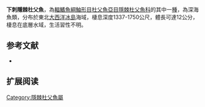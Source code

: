 {{Speciesbox
| name = 下刺隱棘杜父魚
| image = 
| image_width = 250px
| image_caption = 
| status = NE
| status_system = IUCN3.1
| genus = Psychrolutes
| species = subspinosus
| authority = [[Jensen|Jensen]], 1902
| synonyms = *''Cottunculus subspinosus,Jensen, 1902''
}}

'''下刺隱棘杜父魚'''，為[[輻鰭魚綱|輻鰭魚綱]][[鮋形目|鮋形目]][[杜父魚亞目|杜父魚亞目]][[隱棘杜父魚科|隱棘杜父魚科]]的其中一[[種|種]]，為深海魚類，分布於東北[[大西洋|大西洋]][[冰島|冰島]]海域，棲息深度1337-1750公尺，體長可達12公分，棲息在底層水域，生活習性不明。
==参考文献==
*{{FishBase_species|genus=Psychrolutes|species=subspinosus|year=2014|month=5}}

== 扩展阅读 ==
{{refbegin}}
{{wikispecies-inline|Psychrolutes subspinosus|下刺隱棘杜父魚}}
{{refend}}

{{Wikispecies|Psychrolutes subspinosus}}

{{taxonbar}}

[[Category:隱棘杜父魚屬|Category:隱棘杜父魚屬]]


{{鮋形目小作品}}